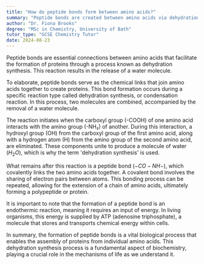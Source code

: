 ```yaml
---
title: "How do peptide bonds form between amino acids?"
summary: "Peptide bonds are created between amino acids via dehydration synthesis, a process that releases a water molecule."
author: "Dr. Fiona Brooks"
degree: "MSc in Chemistry, University of Bath"
tutor_type: "GCSE Chemistry Tutor"
date: 2024-08-23
---
```


Peptide bonds are essential connections between amino acids that facilitate the formation of proteins through a process known as dehydration synthesis. This reaction results in the release of a water molecule.

To elaborate, peptide bonds serve as the chemical links that join amino acids together to create proteins. This bond formation occurs during a specific reaction type called dehydration synthesis, or condensation reaction. In this process, two molecules are combined, accompanied by the removal of a water molecule.

The reaction initiates when the carboxyl group (-COOH) of one amino acid interacts with the amino group (-NH₂) of another. During this interaction, a hydroxyl group (OH) from the carboxyl group of the first amino acid, along with a hydrogen atom (H) from the amino group of the second amino acid, are eliminated. These components unite to produce a molecule of water ($H_2O$), which is why the term 'dehydration synthesis' is used.

What remains after this reaction is a peptide bond ($-CO-NH-$), which covalently links the two amino acids together. A covalent bond involves the sharing of electron pairs between atoms. This bonding process can be repeated, allowing for the extension of a chain of amino acids, ultimately forming a polypeptide or protein.

It is important to note that the formation of a peptide bond is an endothermic reaction, meaning it requires an input of energy. In living organisms, this energy is supplied by ATP (adenosine triphosphate), a molecule that stores and transports chemical energy within cells.

In summary, the formation of peptide bonds is a vital biological process that enables the assembly of proteins from individual amino acids. This dehydration synthesis process is a fundamental aspect of biochemistry, playing a crucial role in the mechanisms of life as we understand it.
    
